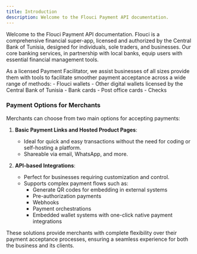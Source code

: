 ```yaml
---
title: Introduction
description: Welcome to the Flouci Payment API documentation.
---
```



Welcome to the Flouci Payment API documentation. Flouci is a comprehensive financial super-app, licensed and authorized by the Central Bank of Tunisia, designed for individuals, sole traders, and businesses. Our core banking services, in partnership with local banks, equip users with essential financial management tools.

<Info>
As a licensed Payment Facilitator, we assist businesses of all sizes provide them with tools to facilitate smoother payment acceptance across a wide range of methods:
- Flouci wallets
- Other digital wallets licensed by the Central Bank of Tunisia
- Bank cards
- Post office cards
- Checks
</Info>

### Payment Options for Merchants

Merchants can choose from two main options for accepting payments:

1. **Basic Payment Links and Hosted Product Pages**: 
   - Ideal for quick and easy transactions without the need for coding or self-hosting a platform.
   - Shareable via email, WhatsApp, and more.

2. **API-based Integrations**:
   - Perfect for businesses requiring customization and control.
   - Supports complex payment flows such as:
     - Generate QR codes for embedding in external systems
     - Pre-authorization payments
     - Webhooks
     - Payment orchestrations
     - Embedded wallet systems with one-click native payment integrations


These solutions provide merchants with complete flexibility over their payment acceptance processes, ensuring a seamless experience for both the business and its clients.